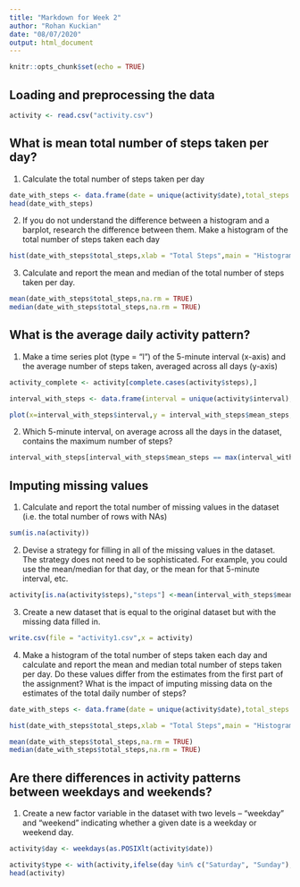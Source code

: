```yaml
---
title: "Markdown for Week 2"
author: "Rohan Kuckian"
date: "08/07/2020"
output: html_document
---
```


```r
knitr::opts_chunk$set(echo = TRUE)
```

## Loading and preprocessing the data

```r
activity <- read.csv("activity.csv")
```

## What is mean total number of steps taken per day?

1. Calculate the total number of steps taken per day

```r
date_with_steps <- data.frame(date = unique(activity$date),total_steps = tapply(activity$steps,activity$date,FUN = sum))
head(date_with_steps)
```

2. If you do not understand the difference between a histogram and a barplot, research the difference between them. Make a histogram of the total number of steps taken each day

```r
hist(date_with_steps$total_steps,xlab = "Total Steps",main = "Histogram of Total Steps",breaks = "fd")
```

3. Calculate and report the mean and median of the total number of steps taken per day.

```r
mean(date_with_steps$total_steps,na.rm = TRUE)
median(date_with_steps$total_steps,na.rm = TRUE)
```

## What is the average daily activity pattern?

1. Make a time series plot (type = "l") of the 5-minute interval (x-axis) and the average number of steps taken, averaged across all days (y-axis)

```r
activity_complete <- activity[complete.cases(activity$steps),]

interval_with_steps <- data.frame(interval = unique(activity$interval),mean_steps = tapply(activity_complete$steps,activity_complete$interval,FUN = mean))

plot(x=interval_with_steps$interval,y = interval_with_steps$mean_steps,type = "l",xlab = "Intervals",ylab = "Average Steps",main = "Plot for Average Steps")
```

2. Which 5-minute interval, on average across all the days in the dataset, contains the maximum number of steps?

```r
interval_with_steps[interval_with_steps$mean_steps == max(interval_with_steps$mean_steps),]
```

## Imputing missing values

1. Calculate and report the total number of missing values in the dataset (i.e. the total number of rows with NAs)

```r
sum(is.na(activity))
```

2. Devise a strategy for filling in all of the missing values in the dataset. The strategy does not need to be sophisticated. For example, you could use the mean/median for that day, or the mean for that 5-minute interval, etc.

```r
activity[is.na(activity$steps),"steps"] <-mean(interval_with_steps$mean_steps,na.rm = TRUE)
```

3. Create a new dataset that is equal to the original dataset but with the missing data filled in.

```r
write.csv(file = "activity1.csv",x = activity)
```

4. Make a histogram of the total number of steps taken each day and calculate and report the mean and median total number of steps taken per day. Do these values differ from the estimates from the first part of the assignment? What is the impact of imputing missing data on the estimates of the total daily number of steps?

```r
date_with_steps <- data.frame(date = unique(activity$date),total_steps = tapply(activity$steps,activity$date,FUN = sum))

hist(date_with_steps$total_steps,xlab = "Total Steps",main = "Histogram of Total Steps",breaks = "fd")

mean(date_with_steps$total_steps,na.rm = TRUE)
median(date_with_steps$total_steps,na.rm = TRUE)
```

## Are there differences in activity patterns between weekdays and weekends?

1. Create a new factor variable in the dataset with two levels – “weekday” and “weekend” indicating whether a given date is a weekday or weekend day.

```r
activity$day <- weekdays(as.POSIXlt(activity$date))

activity$type <- with(activity,ifelse(day %in% c("Saturday", "Sunday"),"weekend","weekday"))
head(activity)
```